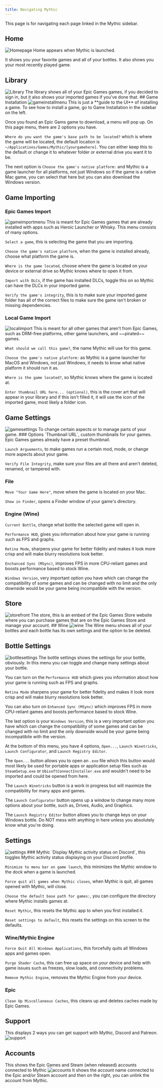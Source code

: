 ```yaml
---
title: Navigating Mythic
---
```

This page is for navigating each page linked in the Mythic sidebar.
## Home
<img alt="Homepage" src="https://i.imgur.com/ly1jBRw.png" />
Home appears when Mythic is launched.

It shows you your favorite games and all of your bottles. It also shows you your most recently played game.
## Library
<img alt="Library" src="https://i.imgur.com/4cbxKHM.jpeg" />
The library shows all of your Epic Games games, if you decided to sign in, but it also shows your imported games if you've done that.
## Game Installation
<img alt="gameinstallmenu" src="https://i.imgur.com/TA5vYS5.png" />
This is just a **guide to the UI** of installing a game. To see how to install a game, go to Game Installation in the sidebar on the left.

Once you found an Epic Gams game to download, a menu will pop up.
On this page menu, there are 2 options you have.

`Where do you want the game's base path to be located?` which is where the game will be located, the default location is `~/Applications/Games/Mythic/[yourgamehere]`. You can either keep this to the default or change it to whatever folder or external drive you want it to be.

The next option is `Choose the game's native platform:` and Mythic is a game launcher for all platforms, not just Windows so if the game is a native Mac game, you can select that here but you can also download the Windows version.

## Game Importing
### Epic Games Import
<img alt="gameimportmenu" src="https://i.imgur.com/ipaPoiE.png" />
This is meant for Epic Games games that are already installed with apps such as Heroic Launcher or Whisky. This menu consists of many options.

`Select a game`, this is selecting the game that you are importing.

`Choose the game's native platform`, when the game is installed already, choose what platform the game is.

`Where is the game located`, choose where the game is located on your device or external drive so Mythic knows where to open it from.

`Import with DLCs`, if the game has installed DLCs, toggle this on so Mythic can have the DLCs in your imported game.

`Verify the game's integrity`, this is to make sure your imported game folder has all of the correct files to make sure the game isn't broken or missing dependencies.

### Local Game Import
<img alt="localimport" src="https://i.imgur.com/aQt3fB0.png" />
This is meant for all other games that aren't from Epic Games, such as DRM-free platforms, other game launchers, and ~~pirated~~ games.

`What should we call this game?`, the name Mythic will use for this game.

`Choose the game's native platform:` as Mythic is a game launcher for MacOS and Windows, not just Windows, it needs to know what native platform it should run it as.

`Where is the game located?`, so Mythic knows where the game is located at.

`Enter thumbnail URL here... (optional)`, this is the cover art that will appear in your library and if this isn't filled it, it will use the icon of the imported game, most likely a folder icon.

## Game Settings
<img alt="gamesettings" src="https://i.imgur.com/lOedzb1.png" />
To change certain aspects or to manage parts of your game.
### Options
`Thumbnail URL`, custom thumbnails for your games. Epic Games games already have a preset thumbnail.

`Launch Arguements`, to make games run a certain mod, mode, or change more aspects about your game.

`Verify File Integrity`, make sure your files are all there and aren't deleted, renamed, or tampered with.
### File
`Move "Your Game Here"`, move where the game is located on your Mac.

`Show in Finder`, opens a Finder window of your game's directory.

### Engine (Wine)
`Current Bottle`, change what bottle the selected game will open in.

`Performance HUD`, gives you information about how your game is running such as FPS and graphs.

`Retina Mode`, sharpens your game for better fidelity and makes it look more crisp and will make blurry resolutions look better.

`Enchanced Sync (MSync)`, improves FPS in more CPU-reliant games and boosts performance based to stock Wine.

`Windows Version`, very important option you have which can change the compatibility of some games and can be changed with no limit and the only downside would be your game being incompatibile with the version.
## Store
<img alt="storefront" src="https://i.imgur.com/mPgQ6U5.png" />
The store, this is an embed of the Epic Games Store website where you can purchase games that are on the Epic Games Store and manage your account.
## Wine
<img alt="wine" src="https://i.imgur.com/tqt2ods.png" />
The Wine menu shows all of your bottles and each bottle has its own settings and the option to be deleted.

## Bottle Settings
<img alt="bottlesettings" src="https://i.imgur.com/RZH5XdB.png" />
The bottle settings shows the settings for your bottle, obviously. In this menu you can toggle and change many settings about your bottle.

You can turn on the `Performance HUD` which gives you information about how your game is running such as FPS and graphs.

`Retina Mode` sharpens your game for better fidelity and makes it look more crisp and will make blurry resolutions look better.

You can also turn on `Enhanced Sync (MSync)` which improves FPS in more CPU-reliant games and boosts performance based to stock Wine.

The last option is your `Windows Version`, this is a very important option you have which can change the compatibility of some games and can be changed with no limit and the only downside would be your game being incompatibile with the version.

At the bottom of this menu, you have 4 options, `Open...`, `Launch Winetricks`, `Launch Configurator`, and `Launch Registry Editor`.

The `Open...` button allows you to open an `.exe` file which this button would most likely be used for portable apps or application setup files such as `SteamSetup.exe` or `UbisoftConnectInstaller.exe` and wouldn't need to be imported and could be opened from here.

The `Launch Winetricks` button is a work in progress but will maximize the compatibility for many apps and games.

The `Launch Configurator` button opens up a window to change many more options about your bottle, such as, Drives, Audio, and Graphics.

The `Launch Registry Editor` button allows you to change keys on your Windows bottle. Do NOT mess with anything in here unless you absolutely know what you're doing.

## Settings
<img alt="settings" src="https://i.imgur.com/smFm7wO.png" />
### Mythic
`Display Mythic activity status on Discord`, this toggles Mythic activity status displaying on your Discord profile.

`Minimize to menu bar on game launch`, this minimizes the Mythic window to the dock when a game is launched.

`Force quit all games when Mythic closes`, when Mythic is quit, all games opened with Mythic, will close.

`Choose the default base path for games:`, you can configure the directory where Mythic installs games at.

`Reset Mythic`, this resets the Mythic app to when you first installed it.

`Reset settings to default`, this resets the settings on this screen to the defaults.

### Wine/Mythic Engine
`Force Quit All Windows Applications`, this forcefully quits all Windows apps and games open.

`Purge Shader Cache`, this can free up space on your device and help with game issues such as freezes, slow loads, and connectivity problems.

`Remove Mythic Engine`, removes the Mythic Engine from your device.

### Epic
`Clean Up Miscellaneous Caches`, this cleans up and deletes caches made by Epic Games.

## Support
This displays 2 ways you can get support with Mythic, Discord and Patreon.
<img alt="support" src="https://i.imgur.com/UWWqmEZ.png" />

## Accounts
This shows the Epic Games and Steam (when released) accounts connected to Mythic
<img alt="accounts" src="https://i.imgur.com/66nEmIG.png" />
It shows the account name connected to the Epic and/or Steam account and then on the right, you can unlink the account from Mythic.